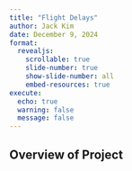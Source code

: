 ```yaml
---
title: "Flight Delays"
author: Jack Kim
date: December 9, 2024
format:
  revealjs:
    scrollable: true
    slide-number: true
    show-slide-number: all
    embed-resources: true
execute:
  echo: true
  warning: false
  message: false
---
```



## Overview of Project







